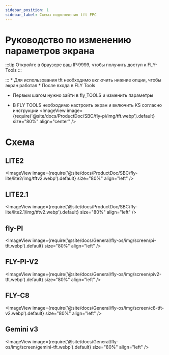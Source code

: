 ```yaml
---
sidebar_position: 1
sidebar_label: Схема подключения tft FPC
---
```



# Руководство по изменению параметров экрана
:::tip
Откройте в браузере ваш IP:9999, чтобы получить доступ к FLY-Tools
:::

:::
    * Для использования tft необходимо включить нижние опции, чтобы экран работал
    * После входа в FLY Tools
* Первым шагом нужно зайти в fly_TOOLS и изменить параметры

* В FLY TOOLS необходимо настроить экран и включить KS согласно инструкции
<ImageView image={require('@site/docs/ProductDoc/SBC/fly-pi/img/tft.webp').default} size="80%" align="center" />

# Схема
## LITE2
<ImageView image={require('@site/docs/ProductDoc/SBC/fly-lite/lite2/img/tftv2.webp').default} size="80%" align="left" />

## LITE2.1
<ImageView image={require('@site/docs/ProductDoc/SBC/fly-lite/lite2.1/img/tftv2.webp').default} size="80%" align="left" />

## fly-PI
<ImageView image={require('@site/docs/General/fly-os/img/screen/pi-tft.webp').default} size="80%" align="left" />

## FLY-PI-V2
<ImageView image={require('@site/docs/General/fly-os/img/screen/piv2-tft.webp').default} size="80%" align="left" />

## FLY-C8
<ImageView image={require('@site/docs/General/fly-os/img/screen/c8-tft-v2.webp').default} size="80%" align="left" />

## Gemini v3
<ImageView image={require('@site/docs/General/fly-os/img/screen/gemini-tft.webp').default} size="80%" align="left" />
